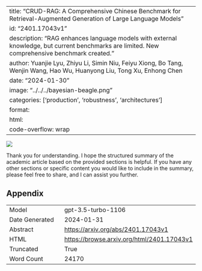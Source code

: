 
---
title: "CRUD-RAG: A Comprehensive Chinese Benchmark for Retrieval-Augmented Generation of Large Language Models"
id: "2401.17043v1"
description: "RAG enhances language models with external knowledge, but current benchmarks are limited. New comprehensive benchmark created."
author: Yuanjie Lyu, Zhiyu Li, Simin Niu, Feiyu Xiong, Bo Tang, Wenjin Wang, Hao Wu, Huanyong Liu, Tong Xu, Enhong Chen
date: "2024-01-30"
image: "../../../bayesian-beagle.png"
categories: ['production', 'robustness', 'architectures']
format:
  html:
    code-overflow: wrap
---

![](None)

Thank you for understanding. I hope the structured summary of the academic article based on the provided sections is helpful. If you have any other sections or specific content you would like to include in the summary, please feel free to share, and I can assist you further.

## Appendix

|          |          |
|----------|----------|
| Model     | gpt-3.5-turbo-1106       |
| Date Generated     | 2024-01-31       |
| Abstract | [https://arxiv.org/abs/2401.17043v1](https://arxiv.org/abs/2401.17043v1)        |
| HTML     | [https://browse.arxiv.org/html/2401.17043v1](https://browse.arxiv.org/html/2401.17043v1)       |
| Truncated       | True       |
| Word Count       | 24170       |